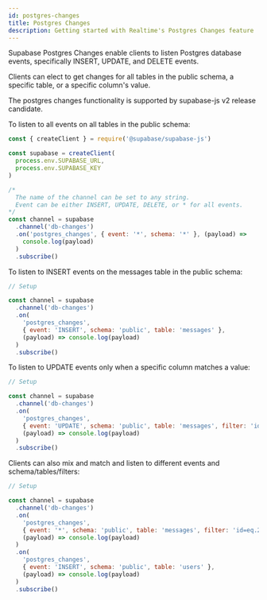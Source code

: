 ```yaml
---
id: postgres-changes
title: Postgres Changes
description: Getting started with Realtime's Postgres Changes feature
---
```


Supabase Postgres Changes enable clients to listen Postgres database events, specifically INSERT, UPDATE, and DELETE events.

Clients can elect to get changes for all tables in the public schema, a specific table, or a specific column's value.

The postgres changes functionality is supported by supabase-js v2 release candidate.

To listen to all events on all tables in the public schema:

```js
const { createClient } = require('@supabase/supabase-js')

const supabase = createClient(
  process.env.SUPABASE_URL,
  process.env.SUPABASE_KEY
)

/*
  The name of the channel can be set to any string.
  Event can be either INSERT, UPDATE, DELETE, or * for all events.
*/
const channel = supabase
  .channel('db-changes')
  .on('postgres_changes', { event: '*', schema: '*' }, (payload) =>
    console.log(payload)
  )
  .subscribe()
```

To listen to INSERT events on the messages table in the public schema:

```js
// Setup

const channel = supabase
  .channel('db-changes')
  .on(
    'postgres_changes',
    { event: 'INSERT', schema: 'public', table: 'messages' },
    (payload) => console.log(payload)
  )
  .subscribe()
```

To listen to UPDATE events only when a specific column matches a value:

```js
// Setup

const channel = supabase
  .channel('db-changes')
  .on(
    'postgres_changes',
    { event: 'UPDATE', schema: 'public', table: 'messages', filter: 'id=eq.1' },
    (payload) => console.log(payload)
  )
  .subscribe()
```

Clients can also mix and match and listen to different events and schema/tables/filters:

```js
// Setup

const channel = supabase
  .channel('db-changes')
  .on(
    'postgres_changes',
    { event: '*', schema: 'public', table: 'messages', filter: 'id=eq.23' },
    (payload) => console.log(payload)
  )
  .on(
    'postgres_changes',
    { event: 'INSERT', schema: 'public', table: 'users' },
    (payload) => console.log(payload)
  )
  .subscribe()
```
